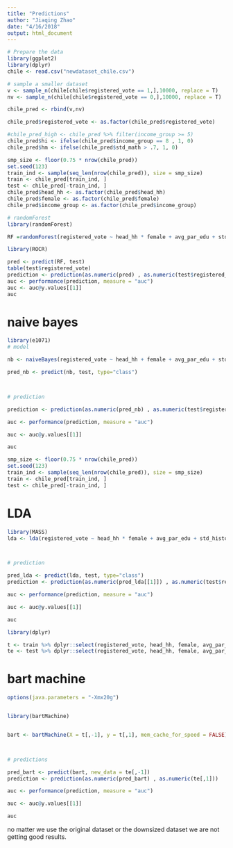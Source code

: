 ```yaml
---
title: "Predictions"
author: "Jiaqing Zhao"
date: "4/16/2018"
output: html_document
---
```

```r
# Prepare the data
library(ggplot2)
library(dplyr)
chile <- read.csv("newdataset_chile.csv")
```

```r
# sample a smaller dataset
v <- sample_n(chile[chile$registered_vote == 1,],10000, replace = T)
nv <- sample_n(chile[chile$registered_vote == 0,],10000, replace = T)
```
```r
chile_pred <- rbind(v,nv)
```

```r
chile_pred$registered_vote <- as.factor(chile_pred$registered_vote)

#chile_pred_high <- chile_pred %>% filter(income_group >= 5)
chile_pred$hi <- ifelse(chile_pred$income_group == 8 , 1, 0)
chile_pred$hm <- ifelse(chile_pred$std_math > .7, 1, 0)

smp_size <- floor(0.75 * nrow(chile_pred))
set.seed(123)
train_ind <- sample(seq_len(nrow(chile_pred)), size = smp_size)
train <- chile_pred[train_ind, ]
test <- chile_pred[-train_ind, ]
chile_pred$head_hh <- as.factor(chile_pred$head_hh)
chile_pred$female <- as.factor(chile_pred$female)
chile_pred$income_group <- as.factor(chile_pred$income_group)

# randomForest
library(randomForest)

RF =randomForest(registered_vote ~ head_hh * female + avg_par_edu + std_history + hm * hi, data = train, na.action=na.exclude, ntree = 700 )
```
```r
library(ROCR)

pred <- predict(RF, test)
table(test$registered_vote)
prediction <- prediction(as.numeric(pred) , as.numeric(test$registered_vote))
auc <- performance(prediction, measure = "auc")
auc <- auc@y.values[[1]]
auc
```


# naive bayes
```r
library(e1071)
# model

nb <- naiveBayes(registered_vote ~ head_hh + female + avg_par_edu + std_history + hm + hi, data = train)

pred_nb <- predict(nb, test, type="class")



# prediction

prediction <- prediction(as.numeric(pred_nb) , as.numeric(test$registered_vote))

auc <- performance(prediction, measure = "auc")

auc <- auc@y.values[[1]]

auc
```
```r
smp_size <- floor(0.75 * nrow(chile_pred))
set.seed(123)
train_ind <- sample(seq_len(nrow(chile_pred)), size = smp_size)
train <- chile_pred[train_ind, ]
test <- chile_pred[-train_ind, ]
```

# LDA
```r
library(MASS)
lda <- lda(registered_vote ~ head_hh * female + avg_par_edu + std_history + hm * hi, data = train)



# prediction  

pred_lda <- predict(lda, test, type="class")
prediction <- prediction(as.numeric(pred_lda[[1]]) , as.numeric(test$registered_vote))

auc <- performance(prediction, measure = "auc")

auc <- auc@y.values[[1]]

auc
```

```r
library(dplyr)

t <- train %>% dplyr::select(registered_vote, head_hh, female, avg_par_edu, std_history, hm, hi) %>% na.omit()
te <- test %>% dplyr::select(registered_vote, head_hh, female, avg_par_edu, std_history, hm, hi)%>% na.omit()
```

# bart machine

```r
options(java.parameters = "-Xmx20g")


library(bartMachine)


bart <- bartMachine(X = t[,-1], y = t[,1], mem_cache_for_speed = FALSE)



# predictions

pred_bart <- predict(bart, new_data = te[,-1])
prediction <- prediction(as.numeric(pred_bart) , as.numeric(te[,1]))

auc <- performance(prediction, measure = "auc")

auc <- auc@y.values[[1]]

auc
```


no matter we use the original dataset or the downsized dataset we are not getting good results.


